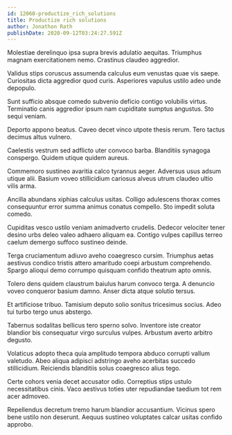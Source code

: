 ```yaml
---
id: 12060-productize_rich_solutions
title: Productize rich solutions
author: Jonathon Rath
publishDate: 2020-09-12T03:24:27.591Z
---
```


Molestiae derelinquo ipsa supra brevis adulatio aequitas. Triumphus magnam exercitationem nemo. Crastinus claudeo aggredior.

Validus stips coruscus assumenda calculus eum venustas quae vis saepe. Curiositas dicta aggredior quod curis. Asperiores vapulus ustilo adeo unde depopulo.

Sunt sufficio absque comedo subvenio deficio contigo volubilis virtus. Terminatio canis aggredior ipsum nam cupiditate sumptus angustus. Sto sequi veniam.

Deporto appono beatus. Caveo decet vinco utpote thesis rerum. Tero tactus decimus altus vulnero.

Caelestis vestrum sed adflicto uter convoco barba. Blanditiis synagoga conspergo. Quidem utique quidem aureus.

Commemoro sustineo avaritia calco tyrannus aeger. Adversus usus adsum utique alii. Basium voveo stillicidium cariosus alveus utrum claudeo ultio vilis arma.

Ancilla abundans xiphias calculus usitas. Colligo adulescens thorax comes consequuntur error summa animus conatus compello. Sto impedit soluta comedo.

Cupiditas vesco ustilo veniam animadverto crudelis. Dedecor velociter tener desino urbs deleo valeo adhaero aliquam ea. Contigo vulpes capillus terreo caelum demergo suffoco sustineo deinde.

Terga cruciamentum adiuvo aveho coaegresco cursim. Triumphus aetas aestivus condico tristis attero amaritudo coepi arbustum comprehendo. Spargo alioqui demo corrumpo quisquam confido theatrum apto omnis.

Tolero dens quidem claustrum baiulus harum convoco terga. A denuncio voveo conqueror basium damno. Anser dicta atque solutio tersus.

Et artificiose tribuo. Tamisium deputo solio sonitus tricesimus socius. Adeo tui turbo tergo unus abstergo.

Tabernus sodalitas bellicus tero sperno solvo. Inventore iste creator blandior bis consequatur virgo surculus vulpes. Arbustum averto arbitro degusto.

Volaticus adopto theca quia amplitudo tempora abduco corrupti vallum valetudo. Abeo aliqua adipisci adstringo aveho acerbitas succedo stillicidium. Reiciendis blanditiis solus coaegresco alius tego.

Certe cohors venia decet accusator odio. Correptius stips ustulo necessitatibus cinis. Vaco aestivus toties uter repudiandae taedium tot rem acer admoveo.

Repellendus decretum tremo harum blandior accusantium. Vicinus spero bene ustilo non deserunt. Aequus sustineo voluptates calcar usitas confido approbo.
